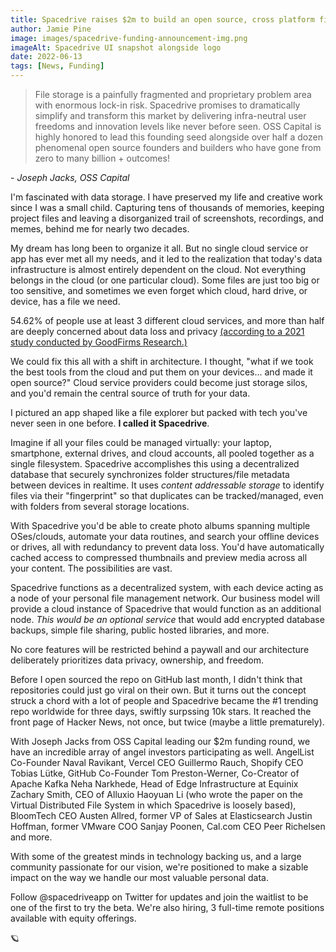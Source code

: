 ```yaml
---
title: Spacedrive raises $2m to build an open source, cross platform file manager
author: Jamie Pine
image: images/spacedrive-funding-announcement-img.png
imageAlt: Spacedrive UI snapshot alongside logo
date: 2022-06-13
tags: [News, Funding]
---
```


> File storage is a painfully fragmented and proprietary problem area with enormous lock-in risk. Spacedrive promises to dramatically simplify and transform this market by delivering infra-neutral user freedoms and innovation levels like never before seen. OSS Capital is highly honored to lead this founding seed alongside over half a dozen phenomenal open source founders and builders who have gone from zero to many billion + outcomes!

\- _Joseph Jacks, OSS Capital_

I'm fascinated with data storage. I have preserved my life and creative work since I was a small child. Capturing tens of thousands of memories, keeping project files and leaving a disorganized trail of screenshots, recordings, and memes, behind me for nearly two decades.

My dream has long been to organize it all. But no single cloud service or app has ever met all my needs, and it led to the realization that today's data infrastructure is almost entirely dependent on the cloud. Not everything belongs in the cloud (or one particular cloud). Some files are just too big or too sensitive, and sometimes we even forget which cloud, hard drive, or device, has a file we need.

54.62% of people use at least 3 different cloud services, and more than half are deeply concerned about data loss and privacy [(according to a 2021 study conducted by GoodFirms Research.)](https://www.goodfirms.co/resources/personal-cloud-storage-trends#:~:text=92.13%25%20of%20people%20think%20cloud,sync%20systems%20over%20a%20period.)

We could fix this all with a shift in architecture. I thought, "what if we took the best tools from the cloud and put them on your devices... and made it open source?" Cloud service providers could become just storage silos, and you'd remain the central source of truth for your data.

I pictured an app shaped like a file explorer but packed with tech you've never seen in one before. **I called it Spacedrive**.

Imagine if all your files could be managed virtually: your laptop, smartphone, external drives, and cloud accounts, all pooled together as a single filesystem. Spacedrive accomplishes this using a decentralized database that securely synchronizes folder structures/file metadata between devices in realtime. It uses *content addressable storage* to identify files via their "fingerprint" so that duplicates can be tracked/managed, even with folders from several storage locations.

With Spacedrive you'd be able to create photo albums spanning multiple OSes/clouds, automate your data routines, and search your offline devices or drives, all with redundancy to prevent data loss. You'd have automatically cached access to compressed thumbnails and preview media across all your content. The possibilities are vast.

Spacedrive functions as a decentralized system, with each device acting as a node of your personal file management network. Our business model will provide a cloud instance of Spacedrive that would function as an additional node. *This would be an optional service* that would add encrypted database backups, simple file sharing, public hosted libraries, and more. 

No core features will be restricted behind a paywall and our architecture deliberately prioritizes data privacy, ownership, and freedom.

Before I open sourced the repo on GitHub last month, I didn't think that repositories could just go viral on their own. But it turns out the concept struck a chord with a lot of people and Spacedrive became the #1 trending repo worldwide for three days, swiftly surpssing 10k stars. It reached the front page of Hacker News, not once, but twice (maybe a little prematurely). 

With Joseph Jacks from OSS Capital leading our $2m funding round, we have an incredible array of angel investors participating as well. AngelList Co-Founder Naval Ravikant, Vercel CEO Guillermo Rauch, Shopify CEO Tobias Lütke, GitHub Co-Founder Tom Preston-Werner, Co-Creator of Apache Kafka Neha Narkhede, Head of Edge Infrastructure at Equinix Zachary Smith, CEO of Alluxio Haoyuan Li (who wrote the paper on the Virtual Distributed File System in which Spacedrive is loosely based), BloomTech CEO Austen Allred, former VP of Sales at Elasticsearch Justin Hoffman, former VMware COO Sanjay Poonen, Cal.com CEO Peer Richelsen and more.

With some of the greatest minds in technology backing us, and a large community passionate for our vision, we're positioned to make a sizable impact on the way we handle our most valuable personal data.

Follow @spacedriveapp on Twitter for updates and join the waitlist to be one of the first to try the beta. We're also hiring, 3 full-time remote positions available with equity offerings.

🪐
